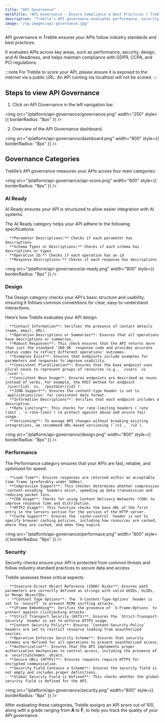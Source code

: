 ```yaml
---
title: "API Governance"
metaTitle: "API Governance – Ensure Compliance & Best Practices | Treblle Docs"
description: "Treblle’s API governance evaluates performance, security, design, and AI readiness while ensuring compliance with GDPR, CCPA, and PCI. Get an API score and improve your API quality."
image: "/og-images/api-governance.jpg"
---
```


API governance in Treblle ensures your APIs follow industry standards and best practices. 

It evaluates APIs across key areas, such as performance, security, design, and AI Readiness, and helps maintain compliance with GDPR, CCPA, and PCI regulations.

:::note
For Treblle to score your API, please ensure it is exposed to the internet via a public URL. An API running via localhost will not be scored.
:::

## Steps to view API Governance

1. Click on API Governance in the left navigation bar.

  <img
    src="/platform/api-governance/governance.png"
    width="250"
    style={{ borderRadius: "8px" }}
  />

2. Overview of the API Governance dashboard.

  <img
    src="/platform/api-governance/dashboard.png"
    width="800"
    style={{ borderRadius: "8px" }}
  />

## Governance Categories

Treblle’s API governance measures your APIs across four main categories:

  <img
    src="/platform/api-governance/api-score.png"
    width="800"
    style={{ borderRadius: "8px" }}
  />

### AI Ready

AI Ready ensures your API is structured to allow easier integration with AI systems.

The AI Ready category helps your API adhere to the following specifications:

    - **Parameter Descriptions:** Checks if each parameter has descriptions 
    - **Schema Types or Descriptions:** Checks if each schema has descriptions or types 
    - **Operation ID:** Checks if each operation has an id
    - **Response Descriptions:** Checks if each response has descriptions 

  <img
    src="/platform/api-governance/ai-ready.png"
    width="800"
    style={{ borderRadius: "8px" }}
  />

### Design

The Design category checks your API's basic structure and usability, ensuring it follows common conventions for clear, easy-to-understand interactions. 

Here’s how Treblle evaluates your API design:
 
    - **Contact Information**: Verifies the presence of contact details (name, email, URL).  
    - **Operation Descriptions or Summaries**: Ensures that all operations have descriptions or summaries. 
    - **Robust Responses**: This check ensures that the API returns more than just the standard `200 OK` response code and provides accurate status codes to reflect different operations' outcomes.
    - **Examples Exist**: Ensures that endpoints include examples for parameters and responses to improve usability.  
    - **Consistent Pluralization**: Ensures that the base endpoint uses plural nouns to represent groups of resources (e.g., `/users` vs `/user`).  
    - **Consistent Noun Usage**: Ensures endpoints are described as nouns instead of verbs. For example, the POST method for endpoint `/user/{id}` vs. `/postUser/{id}`).
    - **JSON Support**: Ensures the content-type header is set to `application/json` for consistent data format.  
    - **Information Descriptions**: Verifies that each endpoint includes a description.
    - **Rate Limiting**: This checks for rate-limiting headers (`rate limit`, `x-rate-limit`) to protect against abuse and ensure fair usage. 
    - **Versioning**: To manage API changes without breaking existing integrations, we recommend URL-based versioning (`/v1`, `/v2`).  

  <img
    src="/platform/api-governance/design.png"
    width="800"
    style={{ borderRadius: "8px" }}
  />

### Performance

The Performance category ensures that your APIs are fast, reliable, and optimized for speed.

    - **Load Time**: Ensures responses are returned within an acceptable time frame (preferably under 500ms).  
    - **Compression Support**: This checker determines whether compression `content-encoding` headers exist, speeding up data transmission and reducing packet loss.   
    - **CDN Usage**: Checks for using Content Delivery Networks (CDN) to improve response time and distribution.  
    - **HTTP2 Usage**: This function checks the base URL of the first entry in the servers section for the version of the HTTP server.
    - **Cache Support**: Ensures the `cache-control` header is set to specify browser caching policies, including how resources are cached, where they are cached, and when they expire.

  <img
    src="/platform/api-governance/performace.png"
    width="800"
    style={{ borderRadius: "8px" }}
  />

### Security

Security checks ensure your API is protected from common threats and follow industry-standard practices to secure data and access.  

Treblle assesses these critical aspects:

    - **Insecure Direct Object Reference (IDOR) Risks**: Ensures path parameters are correctly defined as strings with valid UUIDs, ULIDs, or Mongo ObjectIDs. 
     - **Content Type Options**: The `X-Content-Type-Options` header is set to `nosniff` to prevent MIME sniffing attacks.
    - **iFrame Embedding**: Verifies the presence of `X-Frame-Options` to protect against clickjacking attacks.  
    - **Strict Transport Security (HSTS)**: Ensures the `Strict-Transport-Security` header is set to enforce HTTPS usage.    
    - **Content Security Policy**: Ensures `Content-Security-Policy` headers are set to restrict resource loading from unauthorized sources.  
    - **Operation Enforces Security Scheme**: Ensures that security schemes are defined for all operations to prevent unauthorized access.  
    - **Authorization**: Ensures that the API implements proper authorization mechanisms to control access, including the presence of a `securitySchemes` object.
    - **Secure URLs (HTTPs)**: Ensures requests require HTTPS for encrypted communication.  
    - **Security Field Contains a Scheme**: Ensures the security field is not empty and includes proper definitions.
    - **Global Security Field is Defined**: This checks whether the global security field is defined for the API.

  <img
    src="/platform/api-governance/security.png"
    width="800"
    style={{ borderRadius: "8px" }}
  />

After evaluating these categories, Treblle assigns an API score out of 100, along with a grade ranging from **A** to **F**, to help you track the quality of your API governance.
